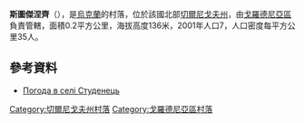 {{缺少来源的条目|time=2021-06-06T01:51:10+00:00}}
{{coord|51|54|3|N|31|27|21|E|scale:100000|display=title}}

'''斯圖傑涅齊'''（{{lang-uk|Студенець}}），是[[烏克蘭|烏克蘭]]的村落，位於該國北部[[切爾尼戈夫州|切爾尼戈夫州]]，由[[戈羅德尼亞區|戈羅德尼亞區]]負責管轄，面積0.2平方公里，海拔高度136米，2001年人口7，人口密度每平方公里35人。

==參考資料==
* [http://weather.in.ua/ua/chernigovskaja/25426 Погода в селі Студенець] {{Wayback|url=http://weather.in.ua/ua/chernigovskaja/25426 |date=20160305120027 }}

[[Category:切爾尼戈夫州村落|Category:切爾尼戈夫州村落]]
[[Category:戈羅德尼亞區村落|Category:戈羅德尼亞區村落]]


{{Chernihiv-geo-stub}}